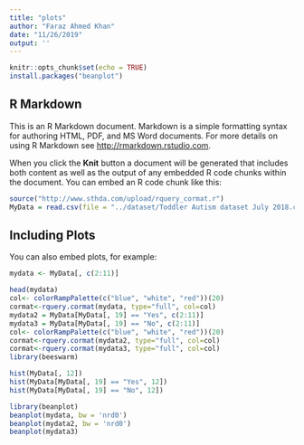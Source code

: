 ```yaml
---
title: "plots"
author: "Faraz Ahmed Khan"
date: "11/26/2019"
output: ''
---
```


```r
knitr::opts_chunk$set(echo = TRUE)
install.packages("beanplot")
```

## R Markdown

This is an R Markdown document. Markdown is a simple formatting syntax for authoring HTML, PDF, and MS Word documents. For more details on using R Markdown see <http://rmarkdown.rstudio.com>.

When you click the **Knit** button a document will be generated that includes both content as well as the output of any embedded R code chunks within the document. You can embed an R code chunk like this:

```r
source("http://www.sthda.com/upload/rquery_cormat.r")
MyData = read.csv(file = "../dataset/Toddler Autism dataset July 2018.csv", header = TRUE, sep= ",")
```

## Including Plots

You can also embed plots, for example:

```r
mydata <- MyData[, c(2:11)]

head(mydata)
col<- colorRampPalette(c("blue", "white", "red"))(20)
cormat<-rquery.cormat(mydata, type="full", col=col)
mydata2 = MyData[MyData[, 19] == "Yes", c(2:11)]
mydata3 = MyData[MyData[, 19] == "No", c(2:11)]
col<- colorRampPalette(c("blue", "white", "red"))(20)
cormat<-rquery.cormat(mydata2, type="full", col=col)
cormat<-rquery.cormat(mydata3, type="full", col=col)
library(beeswarm)
```
```r
hist(MyData[, 12])
hist(MyData[MyData[, 19] == "Yes", 12])
hist(MyData[MyData[, 19] == "No", 12])
```
```r
library(beanplot)
beanplot(mydata, bw = 'nrd0')
beanplot(mydata2, bw = 'nrd0')
beanplot(mydata3)



```


